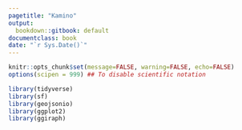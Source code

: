 ```yaml
---
pagetitle: "Kamino"
output:
  bookdown::gitbook: default
documentclass: book
date: "`r Sys.Date()`"
---
```


```r

knitr::opts_chunk$set(message=FALSE, warning=FALSE, echo=FALSE)
options(scipen = 999) ## To disable scientific notation

library(tidyverse)
library(sf)
library(geojsonio)
library(ggplot2)
library(ggiraph)

```

